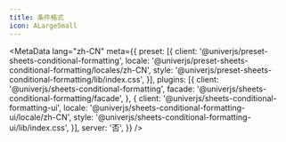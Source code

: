 ```yaml
---
title: 条件格式
icon: ALargeSmall
---
```


<MetaData
  lang="zh-CN"
  meta={{
    preset: [{
      client: '@univerjs/preset-sheets-conditional-formatting',
      locale: '@univerjs/preset-sheets-conditional-formatting/locales/zh-CN',
      style: '@univerjs/preset-sheets-conditional-formatting/lib/index.css',
    }],
    plugins: [{
      client: '@univerjs/sheets-conditional-formatting',
      facade: '@univerjs/sheets-conditional-formatting/facade',
    }, {
      client: '@univerjs/sheets-conditional-formatting-ui',
      locale: '@univerjs/sheets-conditional-formatting-ui/locale/zh-CN',
      style: '@univerjs/sheets-conditional-formatting-ui/lib/index.css',
    }],
    server: '否',
  }}
/>

